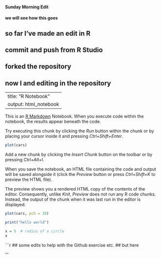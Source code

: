 #### Sunday Morning Edit
#### we will see how this goes 
## so far I've made an edit in R
## commit and push from R Studio
## forked the repository
## now I and editing in the repository 

---
title: "R Notebook"
output: html_notebook
---

This is an [R Markdown](http://rmarkdown.rstudio.com) Notebook. When you execute code within the notebook, the results appear beneath the code. 

Try executing this chunk by clicking the *Run* button within the chunk or by placing your cursor inside it and pressing *Ctrl+Shift+Enter*. 

```r
plot(cars)
```

Add a new chunk by clicking the *Insert Chunk* button on the toolbar or by pressing *Ctrl+Alt+I*.

When you save the notebook, an HTML file containing the code and output will be saved alongside it (click the *Preview* button or press *Ctrl+Shift+K* to preview the HTML file).

The preview shows you a rendered HTML copy of the contents of the editor. Consequently, unlike *Knit*, *Preview* does not run any R code chunks. Instead, the output of the chunk when it was last run in the editor is displayed.
```r
plot(cars, pch = 18)
``` 

```r
print("hello world")
```

```r
x = 5  # radius of a circle
x
```
```r
## some edits to help with the Github exercise etc. 
## but here 


'''
